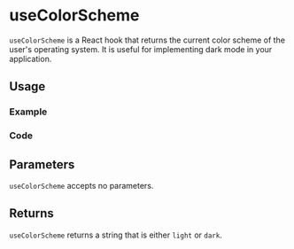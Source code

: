 

<Meta of={allStories} />

# useColorScheme

`useColorScheme` is a React hook that returns the current color scheme of the user's operating system. It is useful for implementing dark mode in your application.

## Usage

### Example

<Canvas of={allStories.Usage} />

### Code

<Source of={allStories.Usage} />

## Parameters

`useColorScheme` accepts no parameters.

## Returns

`useColorScheme` returns a string that is either `light` or `dark`.

